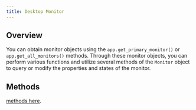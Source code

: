 ```yaml
---
title: Desktop Monitor
---
```


## Overview

You can obtain monitor objects using the `app.get_primary_monitor()` or `app.get_all_monitors()` methods. Through these monitor objects, you can perform various functions and utilize several methods of the `Monitor` object to query or modify the properties and states of the monitor.

## Methods

[methods here](/docs/api/pyloid/monitor).